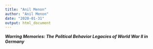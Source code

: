 ```yaml
---
title: "Anil Menon"
author: "Anil Menon"
date: "2020-01-31"
output: html_document
---
```


***Warring Memories: The Political Behavior Legacies of World War II in Germany***